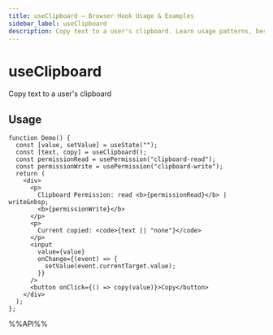 ```yaml
---
title: useClipboard – Browser Hook Usage & Examples
sidebar_label: useClipboard
description: Copy text to a user's clipboard. Learn usage patterns, best practices, and code examples for React developers.
---
```

# useClipboard

Copy text to a user's clipboard


## Usage

```tsx live
function Demo() {
  const [value, setValue] = useState("");
  const [text, copy] = useClipboard();
  const permissionRead = usePermission("clipboard-read");
  const permissionWrite = usePermission("clipboard-write");
  return (
    <div>
      <p>
        Clipboard Permission: read <b>{permissionRead}</b> | write&nbsp;
        <b>{permissionWrite}</b>
      </p>
      <p>
        Current copied: <code>{text || "none"}</code>
      </p>
      <input
        value={value}
        onChange={(event) => {
          setValue(event.currentTarget.value);
        }}
      />
      <button onClick={() => copy(value)}>Copy</button>
    </div>
  );
};

```

%%API%%
